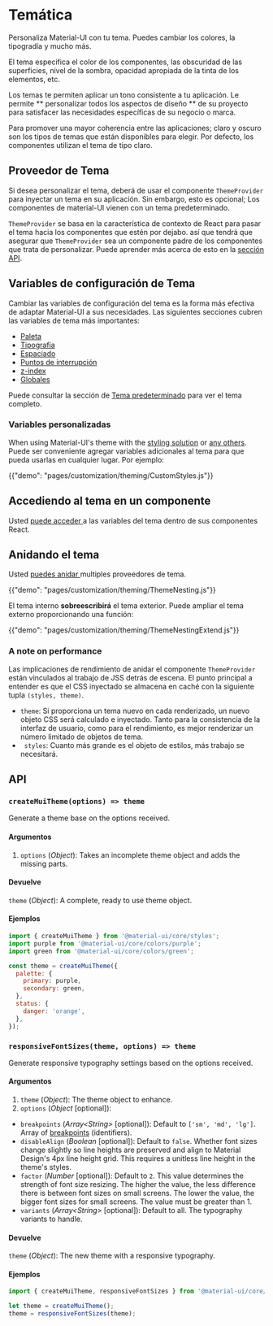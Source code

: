 # Temática

<p class="description">Personaliza Material-UI con tu tema. Puedes cambiar los colores, la tipogradía y mucho más.</p>

El tema especifica el color de los componentes, las obscuridad de las superficies, nivel de la sombra, opacidad apropiada de la tinta de los elementos, etc.

Los temas te permiten aplicar un tono consistente a tu aplicación. Le permite ** personalizar todos los aspectos de diseño ** de su proyecto para satisfacer las necesidades específicas de su negocio o marca.

Para promover una mayor coherencia entre las aplicaciones; claro y oscuro son los tipos de temas que están disponibles para elegir. Por defecto, los componentes utilizan el tema de tipo claro.

## Proveedor de Tema

Si desea personalizar el tema, deberá de usar el componente ` ThemeProvider ` para inyectar un tema en su aplicación. Sin embargo, esto es opcional; Los componentes de material-UI vienen con un tema predeterminado.

`ThemeProvider` se basa en la característica de contexto de React para pasar el tema hacia los componentes que estén por dejabo. así que tendrá que asegurar que `ThemeProvider` sea un componente padre de los componentes que trata de personalizar. Puede aprender más acerca de esto en la [sección API](/styles/api/#themeprovider).

## Variables de configuración de Tema

Cambiar las variables de configuración del tema es la forma más efectiva de adaptar Material-UI a sus necesidades. Las siguientes secciones cubren las variables de tema más importantes:

- [Paleta](/customization/palette/)
- [Tipografía](/customization/typography/)
- [Espaciado](/customization/spacing/)
- [Puntos de interrupción](/customization/breakpoints/)
- [z-index](/customization/z-index/)
- [Globales](/customization/globals/)

Puede consultar la sección de [Tema predeterminado](/customization/default-theme/) para ver el tema completo.

### Variables personalizadas

When using Material-UI's theme with the [styling solution](/styles/basics/) or [any others](/guides/interoperability/#themeprovider). Puede ser conveniente agregar variables adicionales al tema para que pueda usarlas en cualquier lugar. Por ejemplo:

{{"demo": "pages/customization/theming/CustomStyles.js"}}

## Accediendo al tema en un componente

Usted [ puede acceder ](/styles/advanced/#accessing-the-theme-in-a-component) a las variables del tema dentro de sus componentes React.

## Anidando el tema

Usted [ puedes anidar ](/styles/advanced/#theme-nesting) multiples proveedores de tema.

{{"demo": "pages/customization/theming/ThemeNesting.js"}}

El tema interno **sobreescribirá** el tema exterior. Puede ampliar el tema externo proporcionando una función:

{{"demo": "pages/customization/theming/ThemeNestingExtend.js"}}

### A note on performance

Las implicaciones de rendimiento de anidar el componente ` ThemeProvider ` están vinculados al trabajo de JSS detrás de escena. El punto principal a entender es que el CSS inyectado se almacena en caché con la siguiente tupla ` (styles, theme) `.

- `theme`: Si proporciona un tema nuevo en cada renderizado, un nuevo objeto CSS será calculado e inyectado. Tanto para la consistencia de la interfaz de usuario, como para el rendimiento, es mejor renderizar un número limitado de objetos de tema.
- ` styles`: Cuanto más grande es el objeto de estilos, más trabajo se necesitará.

## API

### `createMuiTheme(options) => theme`

Generate a theme base on the options received.

#### Argumentos

1. `options` (*Object*): Takes an incomplete theme object and adds the missing parts.

#### Devuelve

`theme` (*Object*): A complete, ready to use theme object.

#### Ejemplos

```js
import { createMuiTheme } from '@material-ui/core/styles';
import purple from '@material-ui/core/colors/purple';
import green from '@material-ui/core/colors/green';

const theme = createMuiTheme({
  palette: {
    primary: purple,
    secondary: green,
  },
  status: {
    danger: 'orange',
  },
});
```

### `responsiveFontSizes(theme, options) => theme`

Generate responsive typography settings based on the options received.

#### Argumentos

1. `theme` (*Object*): The theme object to enhance.
2. `options` (*Object* [optional]):

- `breakpoints` (*Array<String\>* [optional]): Default to `['sm', 'md', 'lg']`. Array of [breakpoints](/customization/breakpoints/) (identifiers).
- `disableAlign` (*Boolean* [optional]): Default to `false`. Whether font sizes change slightly so line heights are preserved and align to Material Design's 4px line height grid. This requires a unitless line height in the theme's styles.
- `factor` (*Number* [optional]): Default to `2`. This value determines the strength of font size resizing. The higher the value, the less difference there is between font sizes on small screens. The lower the value, the bigger font sizes for small screens. The value must be greater than 1.
- `variants` (*Array<String\>* [optional]): Default to all. The typography variants to handle.

#### Devuelve

`theme` (*Object*): The new theme with a responsive typography.

#### Ejemplos

```js
import { createMuiTheme, responsiveFontSizes } from '@material-ui/core/styles';

let theme = createMuiTheme();
theme = responsiveFontSizes(theme);
```
